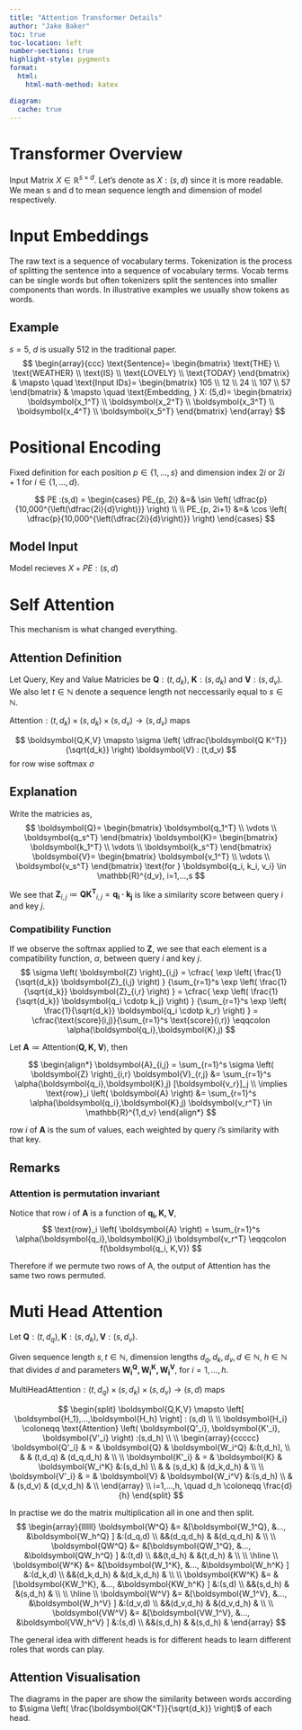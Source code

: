 ```yaml
---
title: "Attention Transformer Details"
author: "Jake Baker"
toc: true
toc-location: left
number-sections: true
highlight-style: pygments
format: 
  html: 
    html-math-method: katex

diagram:
  cache: true
---
```


# Transformer Overview

Input Matrix 
$X \in \mathbb{R}^{s \times d}$. Let's denote as 
$X : (s,d)$ since it is more readable. We mean s and d to mean sequence length and dimension of model respectively.

# Input Embeddings
The raw text is a sequence of vocabulary terms. Tokenization is the process of splitting the sentence into a sequence of vocabulary terms. Vocab terms can be single words but often tokenizers split the sentences into smaller components than words. In illustrative examples we usually show tokens as words.

## Example
$s=5$, $d$ is usually 512 in the traditional paper.
$$
\begin{array}{ccc}
\text{Sentence}=
\begin{bmatrix}
\text{THE} \\
\text{WEATHER} \\
\text{IS} \\
\text{LOVELY} \\
\text{TODAY}
\end{bmatrix} &
\mapsto
\quad
\text{Input IDs}=
\begin{bmatrix}
105 \\
12 \\
24 \\
107 \\
57
\end{bmatrix} &
\mapsto
\quad
\text{Embedding, } X: (5,d)=
\begin{bmatrix}
\boldsymbol{x_1^T} \\
\boldsymbol{x_2^T} \\
\boldsymbol{x_3^T} \\
\boldsymbol{x_4^T} \\
\boldsymbol{x_5^T}
\end{bmatrix}
\end{array}
$$

# Positional Encoding
Fixed definition for each position 
$p \in \left\{1,...,s \right\}$
and dimension index 
$2i \text{ or } 2i+1 \text{ for } i \in \left\{1,...,d \right\}$.

$$
PE :(s,d)  =
\begin{cases} 
PE_{p, 2i}     &=&   \sin \left( \dfrac{p}{10,000^{\left(\dfrac{2i}{d}\right)}} \right)
\\
\\
PE_{p, 2i+1}   &=&   \cos \left( \dfrac{p}{10,000^{\left(\dfrac{2i}{d}\right)}} \right)
\end{cases}
$$

## Model Input
Model recieves $X + PE : (s,d)$

# Self Attention
This mechanism is what changed everything.

## Attention Definition

Let Query, Key and Value Matricies be $\boldsymbol{Q}:(t,d_k)$, $\boldsymbol{K}:(s,d_k)$ and $\boldsymbol{V}:(s,d_v)$. We also let $t \in \mathbb{N}$ denote a sequence length not neccessarily equal to $s \in \mathbb{N}$.

::: {#def-Attention}
$\text{Attention}: (t,d_k) \times (s,d_k) \times (s,d_v) \to (s,d_v)$ maps

$$
\boldsymbol{Q,K,V} \mapsto
\sigma \left( \dfrac{\boldsymbol{Q K^T}}{\sqrt{d_k}} \right) \boldsymbol{V}
: (t,d_v)
$$
for row wise softmax $\sigma$
:::


## Explanation

Write the matricies as,
$$
\boldsymbol{Q}=
\begin{bmatrix}
   \boldsymbol{q_1^T}   \\
   \vdots   \\
   \boldsymbol{q_s^T} 
\end{bmatrix}
\boldsymbol{K}=
\begin{bmatrix}
   \boldsymbol{k_1^T}   \\
   \vdots   \\
   \boldsymbol{k_s^T} 
\end{bmatrix}
\boldsymbol{V}=
\begin{bmatrix}
   \boldsymbol{v_1^T}   \\
   \vdots   \\
   \boldsymbol{v_s^T} 
\end{bmatrix}
\text{for }
\boldsymbol{q_i, k_i, v_i} \in \mathbb{R}^{d_v}, i=1,...,s
$$


We see that 
$\boldsymbol{Z}_{i,j}\coloneqq \boldsymbol{QK^T}_{i,j} = \boldsymbol{q_i \cdotp k_j}$
is like a similarity score between query $i$ and key $j$.

### Compatibility Function

If we observe the softmax applied to $\boldsymbol{Z}$, we see that each element is a compatibility function, $\alpha$, between query $i$ and key $j$.
$$
\sigma \left( \boldsymbol{Z} \right)_{i,j} = 
\cfrac{
   \exp \left( \frac{1}{\sqrt{d_k}} \boldsymbol{Z}_{i,j} \right)
   }
   {\sum_{r=1}^s \exp \left( \frac{1}{\sqrt{d_k}} \boldsymbol{Z}_{i,r} \right)
   } = 
\cfrac{
   \exp \left( \frac{1}{\sqrt{d_k}} \boldsymbol{q_i \cdotp k_j} \right)
   }
   {\sum_{r=1}^s \exp \left( \frac{1}{\sqrt{d_k}} \boldsymbol{q_i \cdotp k_r} \right)
   } = 
\cfrac{\text{score}(i,j)}{\sum_{r=1}^s \text{score}(i,r)}
\eqqcolon 
\alpha(\boldsymbol{q_i},\boldsymbol{K},j)
$$

Let 
$\boldsymbol{A} \coloneqq \text{Attention}(\boldsymbol{Q,K,V})$, then

$$
\begin{align*}
\boldsymbol{A}_{i,j} 
= \sum_{r=1}^s \sigma \left( \boldsymbol{Z} \right)_{i,r}  \boldsymbol{V}_{r,j}
&= \sum_{r=1}^s \alpha(\boldsymbol{q_i},\boldsymbol{K},j) [\boldsymbol{v_r}]_j
\\
\implies
\text{row}_i \left( \boldsymbol{A} \right)
&= \sum_{r=1}^s \alpha(\boldsymbol{q_i},\boldsymbol{K},j) \boldsymbol{v_r^T}
\in \mathbb{R}^{1,d_v}
\end{align*}
$$

row $i$ of $\boldsymbol{A}$ is the sum of values, each weighted by query $i$'s similarity with that key.

## Remarks

### Attention is permutation invariant
Notice that row $i$ of $\boldsymbol{A}$ is a function of $\boldsymbol{q_i, K,V}$,
$$
\text{row}_i \left( \boldsymbol{A} \right) =
\sum_{r=1}^s \alpha(\boldsymbol{q_i},\boldsymbol{K},j) \boldsymbol{v_r^T}
\eqqcolon f(\boldsymbol{q_i, K,V})
$$

Therefore if we permute two rows of A, the output of Attention has the same two rows permuted.

# Muti Head Attention
Let $\boldsymbol{Q}:(t,d_q), \boldsymbol{K}:(s,d_k), \boldsymbol{V}:(s,d_v)$.


::: {#def-MHA}
Given sequence length $s,t \in \mathbb{N}$, dimension lengths $d_q, d_k, d_v, d \in \mathbb{N}$, $h\in \mathbb{N}$ that divides $d$ and parameters $\boldsymbol{W_i^Q, W_i^K, W_i^V}$, for $i=1,...,h$. 

$\text{MultiHeadAttention}: (t,d_q) \times (s,d_k) \times (s,d_v) \to (s,d)$ maps

$$
\begin{split}
\boldsymbol{Q,K,V} 
 \mapsto
\left[ \boldsymbol{H_1},...,\boldsymbol{H_h} \right]
: (s,d)
\\ \\
\boldsymbol{H_i} 
 \coloneqq 
\text{Attention} \left( \boldsymbol{Q'_i}, \boldsymbol{K'_i}, \boldsymbol{V'_i} \right)
:(s,d_h)
\\ \\
\begin{array}{ccccc}
   \boldsymbol{Q'_i} &  = & \boldsymbol{Q} & \boldsymbol{W_i^Q} &:(t,d_h), \\
   & & (t,d_q) & (d_q,d_h) &
   \\ \\
   \boldsymbol{K'_i} &  = & \boldsymbol{K} & \boldsymbol{W_i^K} &:(s,d_h) \\
   & & (s,d_k) & (d_k,d_h) &
   \\ \\
   \boldsymbol{V'_i} &  = & \boldsymbol{V} & \boldsymbol{W_i^V} &:(s,d_h) \\
   & & (s,d_v) & (d_v,d_h) &
   \\
\end{array}
\\ i=1,...,h, \quad d_h \coloneqq \frac{d}{h}
\end{split}
$$

:::

In practise we do the matrix multiplication all in one and then split.
$$
\begin{array}{llllll}
\boldsymbol{W^Q} &= &[\boldsymbol{W_1^Q}, &...,  &\boldsymbol{W_h^Q} ] &:(d_q,d)
\\
&&(d_q,d_h) &   &(d_q,d_h) &
\\ \\
\boldsymbol{QW^Q} &= &[\boldsymbol{QW_1^Q}, &...,  &\boldsymbol{QW_h^Q} ] &:(t,d)
\\
&&(t,d_h) &   &(t,d_h) &
\\ \\ \hline \\
\boldsymbol{W^K} &= &[\boldsymbol{W_1^K}, &...,  &\boldsymbol{W_h^K} ] &:(d_k,d)
\\
&&(d_k,d_h) &   &(d_k,d_h) &
\\ \\
\boldsymbol{KW^K} &= &[\boldsymbol{KW_1^K}, &...,  &\boldsymbol{KW_h^K} ] &:(s,d)
\\
&&(s,d_h) &   &(s,d_h) &
\\ \\ \hline \\
\boldsymbol{W^V} &= &[\boldsymbol{W_1^V}, &...,  &\boldsymbol{W_h^V} ] &:(d_v,d)
\\
&&(d_v,d_h) &   &(d_v,d_h) &
\\ \\
\boldsymbol{VW^V} &= &[\boldsymbol{VW_1^V}, &...,  &\boldsymbol{VW_h^V} ] &:(s,d)
\\
&&(s,d_h) &   &(s,d_h) &
\end{array}
$$

The general idea with different heads is for different heads to learn different roles that words can play.

## Attention Visualisation

The diagrams in the paper are show the similarity between words according to $\sigma \left( \frac{\boldsymbol{QK^T}}{\sqrt{d_k}} \right)$ of each head.